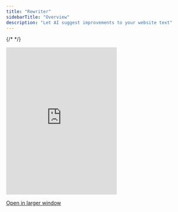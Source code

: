 ```yaml
---
title: "Rewriter"
sidebarTitle: "Overview"
description: "Let AI suggest improvements to your website text"
---
```

{/* <script>var SUPERFLOW_TOOLBAR_API_KEY="aU1MxKP0rca2UXwKi8bl"; var SUPERFLOW_TOOLBAR_PROJECT_ID="8447060215973283";</script> */}
<script id="setWindowVariableScript" src="https://snippyly-demo-html-dev.web.app/set-window-variable.js?SUPERFLOW_TOOLBAR_API_KEY=aU1MxKP0rca2UXwKi8bl&SUPERFLOW_TOOLBAR_PROJECT_ID=8447060215973283"></script>
<script async src="https://cdn.jsdelivr.net/npm/@usesuperflow/toolbar/superflow.min.js"></script>


<Frame>
<iframe
  src="https://landing-page-demo-velt.vercel.app/?feature=rewriter"
  allow="camera; microphone"
  frameborder="0"
  class="w-full"
  height="400px"
></iframe>
</Frame>

[Open in larger window](https://landing-page-demo-velt.vercel.app/?feature=rewriter)
